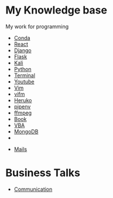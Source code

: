 =My Knowledge base=
My work for programming 
* [[Conda.wiki|Conda]]
* [[React]]
* [[Django.wiki|Django]]
* [[Flask.wiki|Flask]]
* [[Kali.wiki|Kali]]
* [[Pyhton.wiki|Python]]
* [[Terminal.wiki|Terminal]]
* [[Youtube.wiki|Youtube]]
* [[vim.wiki|Vim]]
* [[vifm]] 
* [[Heruko]]
* [[pipenv]]
* [[ffmpeg]]
* [[Book]]
* [[VBA]]
* [[MongoDB]]
* 
 
* [[Mails]]

= Business Talks =
* [[Communication]] 


